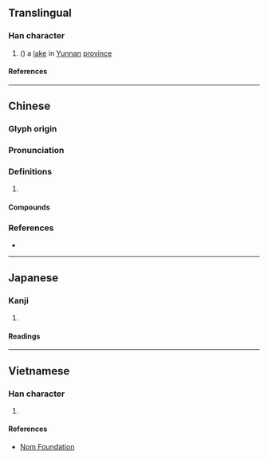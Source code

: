 {{character info/new}}
==Translingual==

===Han character===
{{Han char|rn=85|rad=水|as=06|sn=9|four=31140|canj=ESJ|ids=⿰氵耳}}

# ({{zh-only|洱海}}) a [[lake]] in [[Yunnan]] [[province]]

====References====
{{Han ref|kx=0622.080|dkj=17412|dj=1018.060|hdz=31602.030|uh=6D31}}

----

==Chinese==
{{zh-forms}}

===Glyph origin===
{{Han etym}}

===Pronunciation===
{{zh-pron
|m=ěr
|c=nei2,ji5
|mc=y
|oc=y
|cat=
}}

===Definitions===
{{zh-hanzi}}

# {{rfdef|zh}}

====Compounds====
{{zh-der|普洱|普洱茶|洱海}}

===References===
* {{R:yue:Hanzi}}

----

==Japanese==

===Kanji===
{{ja-kanji|grade=|rs=水06}}

# {{defn|lang=ja|sort=水06}}

====Readings====
{{ja-readings
|on=じ, に
}}

----

==Vietnamese==

===Han character===
{{vi-readings|rs=水06|reading=nhĩ}}

# {{defn|lang=vi|sort=水06}}

====References====
* [http://nomfoundation.org/common/nom_details.php?codepoint=6d31 Nom Foundation]